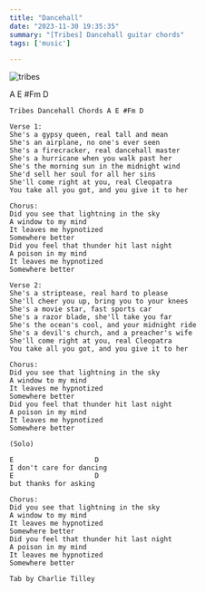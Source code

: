 ```yaml
---
title: "Dancehall"
date: "2023-11-30 19:35:35"
summary: "[Tribes] Dancehall guitar chords"
tags: ['music']

---
```


![tribes](/images/tribes.jpeg)

A E #Fm D

```
Tribes Dancehall Chords A E #Fm D

Verse 1:
She's a gypsy queen, real tall and mean
She's an airplane, no one's ever seen
She's a firecracker, real dancehall master
She's a hurricane when you walk past her
She's the morning sun in the midnight wind
She'd sell her soul for all her sins
She'll come right at you, real Cleopatra
You take all you got, and you give it to her

Chorus:
Did you see that lightning in the sky
A window to my mind
It leaves me hypnotized
Somewhere better
Did you feel that thunder hit last night
A poison in my mind
It leaves me hypnotized
Somewhere better

Verse 2:
She's a striptease, real hard to please
She'll cheer you up, bring you to your knees
She's a movie star, fast sports car
She's a razor blade, she'll take you far
She's the ocean's cool, and your midnight ride
She's a devil's church, and a preacher's wife
She'll come right at you, real Cleopatra
You take all you got, and you give it to her

Chorus:
Did you see that lightning in the sky
A window to my mind
It leaves me hypnotized
Somewhere better
Did you feel that thunder hit last night
A poison in my mind
It leaves me hypnotized
Somewhere better

(Solo)

E                    D
I don't care for dancing
E                    D
but thanks for asking

Chorus:
Did you see that lightning in the sky
A window to my mind
It leaves me hypnotized
Somewhere better
Did you feel that thunder hit last night
A poison in my mind
It leaves me hypnotized
Somewhere better

Tab by Charlie Tilley
```